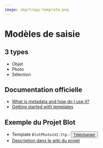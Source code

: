 ```yaml
---
image: img/tropy-template.png
---
```


# Modèles de saisie

## 3 types

- Objet
- Photo
- Sélection

## Documentation officielle

- [What is metadata and how do I use it?](https://docs.tropy.org/before-you-begin/metadata)
- [Getting started with templates](https://docs.tropy.org/in-the-template-editor/using-templates)

## Exemple du Projet Blot

- Template `BlotPhotosV2.ttp` : <button>[Télécharger](BlotPhotosV2.ttp){download="BlotPhotosV2.ttp" target="_blank"}</button>
- [Description dans le wiki du projet](https://git.univ-pau.fr/gaelannuzelt/projet-blot/-/wikis/Templates-Tropy)